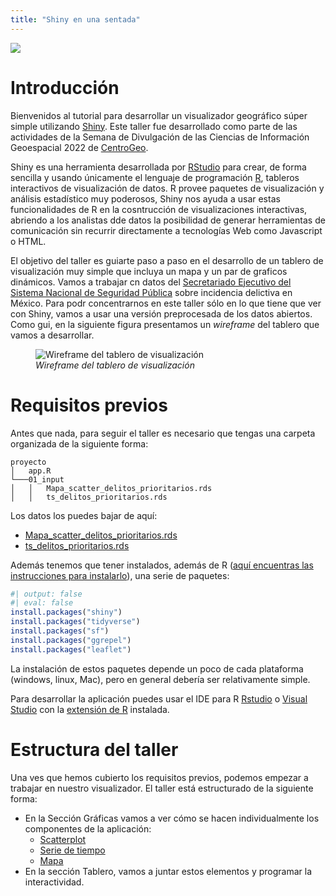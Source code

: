 ```yaml
---
title: "Shiny en una sentada"
---
```


![](img/semana.jpeg)

# Introducción{#intro}
Bienvenidos al tutorial para desarrollar un visualizador geográfico súper simple utilizando [Shiny](https://shiny.rstudio.com/). Este taller fue desarrollado como parte de las actividades de la Semana de Divulgación de las Ciencias de Información Geoespacial 2022 de [CentroGeo](https://www.centrogeo.org.mx/).

Shiny es una herramienta desarrollada por [RStudio](https://www.rstudio.com/) para crear, de forma sencilla y usando únicamente el lenguaje de programación [R](https://www.r-project.org/), tableros interactivos de visualización de datos. R provee paquetes de visualización y análisis estadístico muy poderosos, Shiny nos ayuda a usar estas funcionalidades de R en la cosntrucción de visualizaciones interactivas, abriendo a los analistas dde datos la posibilidad de generar herramientas de comunicación sin recurrir directamente a tecnologías Web como Javascript o HTML.

El objetivo del taller es guiarte paso a paso en el desarrollo de un tablero de visualización muy simple que incluya un mapa y un par de graficos dinámicos. Vamos a trabajar cn datos del [Secretariado Ejecutivo del Sistema Nacional de Seguridad Pública](https://www.gob.mx/sesnsp) sobre incidencia delictiva en México. Para podr concentrarnos en este taller sólo en lo que tiene que ver con Shiny, vamos a usar una versión preprocesada de los datos abiertos. Como gui, en la siguiente figura presentamos un _wireframe_ del tablero que vamos a desarrollar.

![_Wireframe del tablero de visualización_](img/wireframe-shiny.png)


# Requisitos previos{#req}

Antes que nada, para seguir el taller es necesario que tengas una carpeta organizada de la siguiente forma:

```
proyecto 
│   app.R    
└───01_input
│   │   Mapa_scatter_delitos_prioritarios.rds
│   │   ts_delitos_prioritarios.rds
```

Los datos los puedes bajar de aquí:

* [Mapa_scatter_delitos_prioritarios.rds](https://www.dropbox.com/s/ucvtvdndj03de0v/Mapa_scatter_delitos_prioritarios.rds?dl=1)
* [ts_delitos_prioritarios.rds](https://www.dropbox.com/s/ozybbsa0gjd1jed/ts_delitos_prioritarios.rds?dl=1)

Además tenemos que tener instalados, además de R ([aquí encuentras las instrucciones para instalarlo](https://rstudio-education.github.io/hopr/starting.html)), una serie de paquetes:

```r
#| output: false
#| eval: false
install.packages("shiny")
install.packages("tidyverse")
install.packages("sf")
install.packages("ggrepel")
install.packages("leaflet")
```

La instalación de estos paquetes depende un poco de cada plataforma (windows, linux, Mac), pero en general debería ser relativamente simple.

Para desarrollar la aplicación puedes usar el IDE para R [Rstudio](https://www.rstudio.com/products/rstudio/) o [Visual Studio](https://code.visualstudio.com/) con la [extensión de R](https://code.visualstudio.com/docs/languages/r) instalada.


# Estructura del taller{#estructura}

Una ves que hemos cubierto los requisitos previos, podemos empezar a trabajar en nuestro visualizador. El taller está estructurado de la siguiente forma:

* En la Sección Gráficas vamos a ver cómo se hacen individualmente los componentes de la aplicación:
    * [Scatterplot](serie_tiempo.qmd)
    * [Serie de tiempo](scatter_plot.qmd)
    * [Mapa](mapa.qmd)
* En la sección Tablero, vamos a juntar estos elementos y programar la interactividad.


